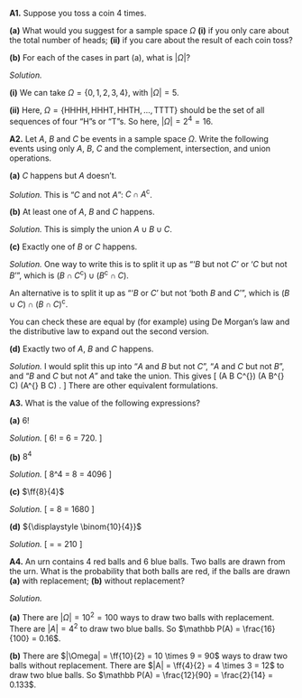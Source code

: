 ::::: {.myq}
**A1.** Suppose you toss a coin 4 times. 

:::: {.subq}
**(a)** What would you suggest for a sample space $\Omega$ **(i)** if you only care about the total number of heads; **(ii)** if you care about the result of each coin toss?
::::

:::: {.subq}
**(b)** For each of the cases in part (a), what is $|\Omega|$?
::::

::: {.myanswers data-latex=""}
*Solution.*

**(i)** We can take $\Omega = \{0,1,2,3,4\}$, with $|\Omega| = 5$.

**(ii)** Here, $\Omega = \{ \text{HHHH}, \text{HHHT}, \text{HHTH},\dots, \text{TTTT} \}$ should be the set of all sequences of four "H"s or "T"s. So here, $|\Omega| = 2^4 = 16$.
:::
:::::


::::: {.myq}
**A2.** Let $A$, $B$ and $C$  be events in a sample space $\Omega$. Write the following events using only $A$, $B$, $C$ and the complement, intersection, and union operations.

:::: {.subq}
**(a)** $C$ happens but $A$ doesn't.

::: {.myanswers data-latex=""}
*Solution.* This is "$C$ and not $A$": $C\cap A^{\mathsf{c}}$.
:::
::::

:::: {.subq}
**(b)** At least one of $A$, $B$ and $C$ happens.

::: {.myanswers data-latex=""}
*Solution.* This is simply the union $A \cup B\cup C$.
:::
::::

:::: {.subq}
**(c)** Exactly one of $B$ or $C$ happens.

::: {.myanswers data-latex=""}
*Solution.* One way to write this is to split it up as "'$B$ but not $C$' or '$C$ but not $B$'", which is $(B \cap C^{\mathsf{c}}) \cup (B^{\mathsf{c}} \cap C)$.

An alternative is to split it up as "'$B$ or $C$' but not 'both $B$ and $C$'", which is $(B \cup C) \cap (B\cap C)^{\mathsf{c}}$.

You can check these are equal by (for example) using De Morgan's law and the distributive law to expand out the second version.
:::
::::

:::: {.subq}
**(d)** Exactly two of $A$, $B$ and $C$ happens.

::: {.myanswers data-latex=""}
*Solution.* I would split this up into "$A$ and $B$ but not $C$", "$A$ and $C$ but not $B$", and "$B$ and $C$ but not $A$" and take the union. This gives
\[  (A \cap B \cap C^{\mathsf{c}}) \cup (A \cap B^{\mathsf{c}} \cap C) \cup (A^{\mathsf{c}} \cap B \cap C) . \]
There are other equivalent formulations.
:::
::::
:::::




::::: {.myq}
**A3.** What is the value of the following expressions?

:::: {.subq}
**(a)** $6!$

::: {.myanswers data-latex=""}
*Solution.* 
\[ 6! = 6 \times 5 \times 4 \times 3 \times 2 \times 1 = 720. \]
:::
::::

<!--\[\newcommand{\ff}[2]{{#1}^{\underline{#2}}}
  \newcommand{\comp}{\mathsf{c}} \] -->

:::: {.subq}
**(b)** $8^4$

::: {.myanswers data-latex=""}
*Solution.* 
\[ 8^4 = 8 \times 8 \times 8 \times 8 = 4096 \]
:::
::::

:::: {.subq}
**(c)** $\ff{8}{4}$

::: {.myanswers data-latex=""}
*Solution.* 
\[ \ff{8}{4} = 8 \times 7 \times 6 \times 5 = 1680 \]
:::
::::

:::: {.subq}
**(d)** ${\displaystyle \binom{10}{4}}$

::: {.myanswers data-latex=""}
*Solution.* 
\[ \binom{10}{4} = \frac{10 \times 9 \times 8 \times 7}{4\times 3\times 2\times 1} = 210 \]
:::
::::
:::::

:::: {.myq}
**A4.** An urn contains 4 red balls and 6 blue balls. Two balls are drawn from the urn. What is the probability that both balls are red, if the balls are drawn **(a)** with replacement; **(b)** without replacement?

::: {.myanswers data-latex=""}
*Solution.*

**(a)** There are $|\Omega| = 10^2 = 100$ ways to draw two balls with replacement. There are $|A| = 4^2$ to draw two blue balls. So
$\mathbb P(A) = \frac{16}{100} = 0.16$.

**(b)** There are $|\Omega| = \ff{10}{2} = 10 \times 9 = 90$ ways to draw two balls without replacement. There are $|A| = \ff{4}{2} = 4 \times 3 = 12$ to draw two blue balls. So
$\mathbb P(A) = \frac{12}{90} = \frac{2}{14} = 0.133$.
:::
::::
